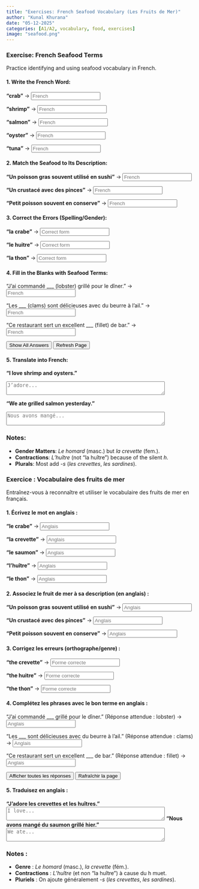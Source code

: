 ```yaml
---
title: "Exercises: French Seafood Vocabulary (Les Fruits de Mer)"  
author: "Kunal Khurana"  
date: "05-12-2025"  
categories: [A1/A2, vocabulary, food, exercises]  
image: "seafood.png"  
---
```


::: {.content-visible when-profile="english"}

### Exercise: French Seafood Terms

Practice identifying and using seafood vocabulary in French.

#### 1. Write the French Word:

**"crab"** → <input type="text" placeholder="French" oninput="checkAnswer(this, 'le crabe')"><span></span>

**"shrimp"** → <input type="text" placeholder="French" oninput="checkAnswer(this, 'la crevette')"><span></span>

**"salmon"** → <input type="text" placeholder="French" oninput="checkAnswer(this, 'le saumon')"><span></span>

**"oyster"** → <input type="text" placeholder="French" oninput="checkAnswer(this, 'l’huître')"><span></span>

**"tuna"** → <input type="text" placeholder="French" oninput="checkAnswer(this, 'le thon')"><span></span>

#### 2. Match the Seafood to Its Description:

**"Un poisson gras souvent utilisé en sushi"** → <input type="text" placeholder="French" oninput="checkAnswer(this, 'le saumon')"><span></span>

**"Un crustacé avec des pinces"** → <input type="text" placeholder="French" oninput="checkAnswer(this, 'le homard')"><span></span>

**"Petit poisson souvent en conserve"** → <input type="text" placeholder="French" oninput="checkAnswer(this, 'la sardine')"><span></span>

#### 3. Correct the Errors (Spelling/Gender):

**"la crabe"** → <input type="text" placeholder="Correct form" oninput="checkAnswer(this, 'le crabe')"><span></span>

**"le huitre"** → <input type="text" placeholder="Correct form" oninput="checkAnswer(this, 'l’huître')"><span></span>

**"la thon"** → <input type="text" placeholder="Correct form" oninput="checkAnswer(this, 'le thon')"><span></span>

#### 4. Fill in the Blanks with Seafood Terms:

"J’ai commandé \_\_\_ (lobster) grillé pour le dîner." → <input type="text" placeholder="French" oninput="checkAnswer(this, 'le homard')"><span></span>

"Les \_\_\_ (clams) sont délicieuses avec du beurre à l’ail." → <input type="text" placeholder="French" oninput="checkAnswer(this, 'les palourdes')"><span></span>

"Ce restaurant sert un excellent \_\_\_ (fillet) de bar." → <input type="text" placeholder="French" oninput="checkAnswer(this, 'filet')"><span></span>

<button onclick="showAnswers()">Show All Answers</button>


<script>
function checkAnswer(input, correctAnswer) {
    const span = input.nextElementSibling;
    if (input.value.trim().toLowerCase() === correctAnswer.toLowerCase()) {
        span.textContent = "✓ Correct";
        span.style.color = "green";
    } else {
        span.textContent = "";
    }
}

function showAnswers() {
    document.querySelectorAll('input[type="text"]').forEach(el => {
        const correct = el.getAttribute('oninput')?.match(/'([^']+)'/)?.[1];
        if (correct) {
            const span = el.nextElementSibling;
            span.textContent = `Réponse : ${correct}`;
            span.style.color = "blue";
        }
    });
}

function refreshPage() {
    location.reload();
}
</script>

<button onclick="refreshPage()">Refresh Page</button>

#### 5. Translate into French:

**"I love shrimp and oysters."**\

<textarea placeholder="J’adore..." rows="2" cols="50" oninput="checkTranslation(this, 'J’adore les crevettes et les huîtres')"></textarea>

**"We ate grilled salmon yesterday."**


<textarea placeholder="Nous avons mangé..." rows="2" cols="50" oninput="checkTranslation(this, 'Nous avons mangé du saumon grillé hier')"></textarea>



### Notes:

-   **Gender Matters**: *Le homard* (masc.) but *la crevette* (fem.).\
-   **Contractions**: *L’huître* (not "la huître") because of the silent *h*.\
-   **Plurals**: Most add *-s* (*les crevettes*, *les sardines*).
:::

::: {.content-visible when-profile="french"}

### Exercice : Vocabulaire des fruits de mer

Entraînez-vous à reconnaître et utiliser le vocabulaire des fruits de mer en français.

#### 1. Écrivez le mot en anglais :

**"le crabe"** → <input type="text" placeholder="Anglais" oninput="checkAnswer(this, 'crab')"><span></span>

**"la crevette"** → <input type="text" placeholder="Anglais" oninput="checkAnswer(this, 'shrimp')"><span></span>

**"le saumon"** → <input type="text" placeholder="Anglais" oninput="checkAnswer(this, 'salmon')"><span></span>

**"l’huître"** → <input type="text" placeholder="Anglais" oninput="checkAnswer(this, 'oyster')"><span></span>

**"le thon"** → <input type="text" placeholder="Anglais" oninput="checkAnswer(this, 'tuna')"><span></span>

#### 2. Associez le fruit de mer à sa description (en anglais) :

**"Un poisson gras souvent utilisé en sushi"** → <input type="text" placeholder="Anglais" oninput="checkAnswer(this, 'salmon')"><span></span>

**"Un crustacé avec des pinces"** → <input type="text" placeholder="Anglais" oninput="checkAnswer(this, 'lobster')"><span></span>

**"Petit poisson souvent en conserve"** → <input type="text" placeholder="Anglais" oninput="checkAnswer(this, 'sardine')"><span></span>

#### 3. Corrigez les erreurs (orthographe/genre) :

**"the crevette"** → <input type="text" placeholder="Forme correcte" oninput="checkAnswer(this, 'the shrimp')"><span></span>

**"the huitre"** → <input type="text" placeholder="Forme correcte" oninput="checkAnswer(this, 'the oyster')"><span></span>

**"the thon"** → <input type="text" placeholder="Forme correcte" oninput="checkAnswer(this, 'the tuna')"><span></span>

#### 4. Complétez les phrases avec le bon terme en anglais :

"J’ai commandé \_\_\_ grillé pour le dîner." (Réponse attendue : lobster) → <input type="text" placeholder="Anglais" oninput="checkAnswer(this, 'lobster')"><span></span>

"Les \_\_\_ sont délicieuses avec du beurre à l’ail." (Réponse attendue : clams) → <input type="text" placeholder="Anglais" oninput="checkAnswer(this, 'clams')"><span></span>

"Ce restaurant sert un excellent \_\_\_ de bar." (Réponse attendue : fillet) → <input type="text" placeholder="Anglais" oninput="checkAnswer(this, 'fillet')"><span></span>

<button onclick="showAnswers()">Afficher toutes les réponses</button>
<button onclick="refreshPage()">Rafraîchir la page</button>


<script>
function checkAnswer(input, correctAnswer) {
    const span = input.nextElementSibling;
    if (input.value.trim().toLowerCase() === correctAnswer.toLowerCase()) {
        span.textContent = "✓ Correct";
        span.style.color = "green";
    } else {
        span.textContent = "";
    }
}

function showAnswers() {
    document.querySelectorAll('input[type="text"]').forEach(el => {
        const correct = el.getAttribute('oninput')?.match(/'([^']+)'/)?.[1];
        if (correct) {
            const span = el.nextElementSibling;
            span.textContent = `Réponse : ${correct}`;
            span.style.color = "blue";
        }
    });
}

function refreshPage() {
    location.reload();
}
</script>

#### 5. Traduisez en anglais :

**"J’adore les crevettes et les huîtres."**\
<textarea placeholder="I love..." rows="2" cols="50" oninput="checkTranslation(this, 'I love shrimp and oysters')"></textarea>

**"Nous avons mangé du saumon grillé hier."**\
<textarea placeholder="We ate..." rows="2" cols="50" oninput="checkTranslation(this, 'We ate grilled salmon yesterday')"></textarea>



### Notes :

-   **Genre** : *Le homard* (masc.), *la crevette* (fém.).
-   **Contractions** : *L’huître* (et non "la huître") à cause du h muet.
-   **Pluriels** : On ajoute généralement *-s* (*les crevettes*, *les sardines*).

:::